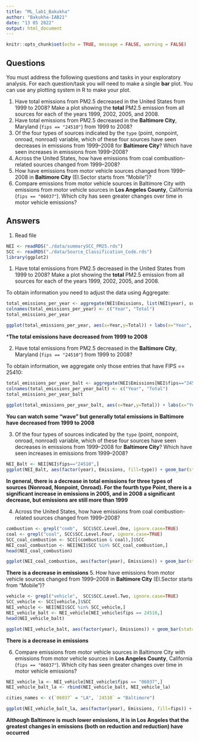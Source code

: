 ---
title: "ML_lab1_Bakukha"
author: "Bakukha-IAB21"
date: "13 05 2022"
output: html_document
---

```{r setup, include=FALSE}
knitr::opts_chunk$set(echo = TRUE, message = FALSE, warning = FALSE)
```

## Questions

You must address the following questions and tasks in your exploratory analysis. For each question/task you will need to make a single **bar** plot. You can use any plotting system in R to make your plot.

1. Have total emissions from PM2.5 decreased in the United States from 1999 to 2008? Make a plot showing the **total** PM2.5 emission from all sources for each of the years 1999, 2002, 2005, and 2008.
2. Have total emissions from PM2.5 decreased in the **Baltimore City**, Maryland (`fips == "24510"`) from 1999 to 2008?
3. Of the four types of sources indicated by the `type` (point, nonpoint, onroad, nonroad) variable, which of these four sources have seen decreases in emissions from 1999–2008 for **Baltimore City**? Which have seen increases in emissions from 1999–2008?
4. Across the United States, how have emissions from coal combustion-related sources changed from 1999–2008?
5. How have emissions from motor vehicle sources changed from 1999–2008 in **Baltimore City** (EI.Sector starts from "Mobile")?
6. Compare emissions from motor vehicle sources in Baltimore City with emissions from motor vehicle sources in **Los Angeles County**, California (`fips == "06037"`). Which city has seen greater changes over time in motor vehicle emissions?

## Answers 

1. Read file

```{r}
NEI <- readRDS("./data/summarySCC_PM25.rds")
SCC <- readRDS("./data/Source_Classification_Code.rds")
library(ggplot2)
```

1. Have total emissions from PM2.5 decreased in the United States from 1999 to 2008? Make a plot showing the **total** PM2.5 emission from all sources for each of the years 1999, 2002, 2005, and 2008.

To obtain information you need to adjust the data using Aggregate:
```{r}
total_emissions_per_year <- aggregate(NEI$Emissions, list(NEI$year), sum)
colnames(total_emissions_per_year) <- c("Year", "Total")
total_emissions_per_year

ggplot(total_emissions_per_year, aes(x=Year,y=Total)) + labs(x="Year", y="Total PM2.5 emission from all sources", title="Total PM2.5 emission from all sources for each year") + geom_bar(width=0.8, stat="identity", fill="#5b23ad")
```

***The total emissions have decreased from 1999 to 2008**

2. Have total emissions from PM2.5 decreased in the **Baltimore City**, Maryland (`fips == "24510"`) from 1999 to 2008?

To obtain information, we aggregate only those entries that have FIPS == 25410:
```{r}
total_emissions_per_year_balt <- aggregate(NEI$Emissions[NEI$fips=="24510"], list(NEI$year[NEI$fips=="24510"]), sum)
colnames(total_emissions_per_year_balt) <- c("Year", "Total")
total_emissions_per_year_balt
 
ggplot(total_emissions_per_year_balt, aes(x=Year,y=Total)) + labs(x="Year", y="Total PM2.5 emission from all sources", title="Total PM2.5 emission from all sources for each year") + geom_bar(width=0.8, stat="identity", fill="#5b23ad")
```

**You can watch some "wave" but generally total emissions in Baltimore have decreased from 1999 to 2008**

3. Of the four types of sources indicated by the `type` (point, nonpoint, onroad, nonroad) variable, which of these four sources have seen decreases in emissions from 1999–2008 for **Baltimore City**? Which have seen increases in emissions from 1999–2008?

```{r}
NEI_Balt <- NEI[NEI$fips=="24510",]
ggplot(NEI_Balt, aes(factor(year), Emissions, fill=type)) + geom_bar(stat="identity") + facet_grid(.~type) + labs(x="Year", y="Total Emission", title="Emissions in Baltimore City")
```

**In general, there is a decrease in total emissions for three types of sources (Nonroad, Nonpoint, Onroad). For the fourth type Point, there is a significant increase in emissions in 2005, and in 2008 a significant decrease, but emissions are still more than 1999**

4. Across the United States, how have emissions from coal combustion-related sources changed from 1999–2008?

```{r}
combustion <- grepl("comb",  SCC$SCC.Level.One, ignore.case=TRUE)
coal <- grepl("coal", SCC$SCC.Level.Four, ignore.case=TRUE) 
SCC_coal_combustion <- SCC[(combustion & coal),]$SCC
NEI_coal_combustion <- NEI[NEI$SCC %in% SCC_coal_combustion,]
head(NEI_coal_combustion)

ggplot(NEI_coal_combustion, aes(factor(year), Emissions)) + geom_bar(stat="identity", fill="#5b23ad") + labs(x="Year", y="Total emission", title="Coal combustion-related sources emission")
```

**There is a decrease in emissions** 
5. How have emissions from motor vehicle sources changed from 1999–2008 in **Baltimore City** (EI.Sector starts from "Mobile")?

```{r}
vehicle <- grepl("vehicle",  SCC$SCC.Level.Two, ignore.case=TRUE)
SCC_vehicle <- SCC[vehicle,]$SCC
NEI_vehicle <- NEI[NEI$SCC %in% SCC_vehicle,]
NEI_vehicle_balt <- NEI_vehicle[NEI_vehicle$fips == 24510,]
head(NEI_vehicle_balt)

ggplot(NEI_vehicle_balt, aes(factor(year), Emissions)) + geom_bar(stat="identity", fill="#5b23ad") + labs(x="Year", y="Total emission", title="Motor vehicle sources emission in Baltimore")
```

**There is a decrease in emissions** 

6. Compare emissions from motor vehicle sources in Baltimore City with emissions from motor vehicle sources in **Los Angeles County**, California (`fips == "06037"`). Which city has seen greater changes over time in motor vehicle emissions?

```{r}
NEI_vehicle_la <- NEI_vehicle[NEI_vehicle$fips == "06037",]
NEI_vehicle_balt_la <- rbind(NEI_vehicle_balt, NEI_vehicle_la)

cities_names <- c(`06037` = "LA", `24510` = "Baltimore")

ggplot(NEI_vehicle_balt_la, aes(factor(year), Emissions, fill=fips)) + geom_bar(stat="identity") + guides(fill="none") + facet_grid(.~fips, labeller=as_labeller(cities_names)) + labs(x="Year", y="Total Emission", title="Emissions in LA and Baltimore City")
```

**Although Baltimore is much lower emissions, it is in Los Angeles that the greatest changes in emissions (both on reduction and reduction) have occurred**
